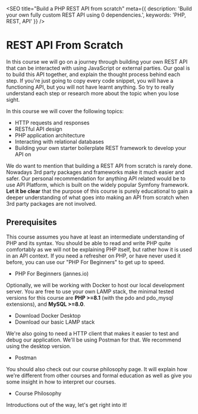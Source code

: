 
<SEO
  title="Build a PHP REST API from scratch"
  meta={{
    description: 'Build your own fully custom REST API using 0 dependencies.',
    keywords: 'PHP, REST, API'
  }}
/>

# REST API From Scratch

In this course we will go on a journey through building your own REST API that can be interacted with using JavaScript or external parties.
Our goal is to build this API together, and explain the thought process behind each step. If you're just going to copy every
code snippet, you will have a functioning API, but you will not have learnt anything.
So try to really understand each step or research more about the topic when you lose sight.

In this course we will cover the following topics:
* HTTP requests and responses
* RESTful API design
* PHP application architecture
* Interacting with relational databases
* Building your own starter boilerplate REST framework to develop your API on

We do want to mention that building a REST API from scratch is rarely done.
Nowadays 3rd party packages and frameworks make it much easier and safer.
Our personal recommendation for anything API related would be to use <Link href="https://api-platform.com/">API Platform</Link>,
which is built on the widely popular <Link href="https://symfony.com/">Symfony</Link> framework.
**Let it be clear** that the purpose of this course is purely educational to gain a deeper understanding
of what goes into making an API from scratch when 3rd party packages are not involved.

## Prerequisites

This course assumes you have at least an intermediate understanding of PHP and its syntax.
You should be able to read and write PHP quite comfortably as we will not be explaining PHP itself, but rather how it is used in an API context.
If you need a refresher on PHP, or have never used it before, you can use our "PHP For Beginners" to get up to speed.

* <Link href="/courses/php-beginners" target="_blank">PHP For Beginners (jannes.io)</Link>

Optionally, we will be working with Docker to host our local development server.
You are free to use your own LAMP stack, the minimal tested versions for this course are **PHP >=8.1** (with the pdo and pdo_mysql extensions), and **MySQL >=8.0**.

* <Link href="https://www.docker.com/products/docker-desktop/">Download Docker Desktop</Link>
* <Link href="https://github.com/jannes-io/php-course-docker">Download our basic LAMP stack</Link>

We're also going to need a HTTP client that makes it easier to test and debug our application. We'll be using Postman for that.
We recommend using the desktop version.

* <Link href="https://www.postman.com/">Postman</Link>

You should also check out our course philosophy page.
It will explain how we're different from other courses and formal education as well as give you some insight in how to interpret our courses.

* <Link href="/courses/philosophy" target="_blank">Course Philosophy</Link>

Introductions out of the way, let's get right into it!

<ChapterNavigator next="/courses/php-rest-api/01-what-is-rest" />
